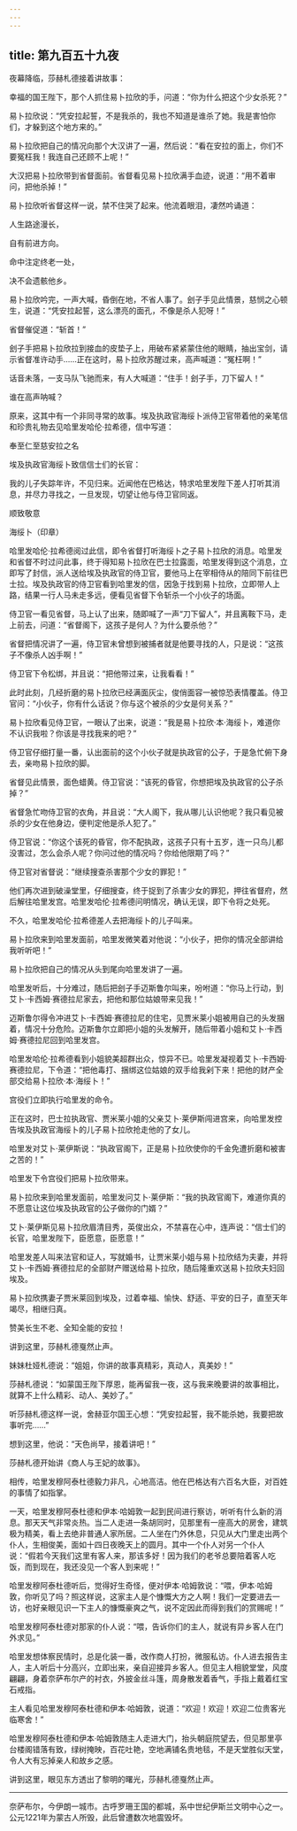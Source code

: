 ```yaml
---
---
---
```

title: 第九百五十九夜
---






夜幕降临，莎赫札德接着讲故事：





幸福的国王陛下，那个人抓住易卜拉欣的手，问道：“你为什么把这个少女杀死？”

易卜拉欣说：“凭安拉起誓，不是我杀的，我也不知道是谁杀了她。我是害怕你们，才躲到这个地方来的。”

易卜拉欣把自己的情况向那个大汉讲了一遍，然后说：“看在安拉的面上，你们不要冤枉我！我连自己还顾不上呢！”

大汉把易卜拉欣带到省督面前。省督看见易卜拉欣满手血迹，说道：“用不着审问，把他杀掉！”

易卜拉欣听省督这样一说，禁不住哭了起来。他流着眼泪，凄然吟诵道：


人生路途漫长，

自有前进方向。

命中注定终老一处，

决不会遗骸他乡。



易卜拉欣吟完，一声大喊，昏倒在地，不省人事了。刽子手见此情景，慈悯之心顿生，说道：“凭安拉起誓，这么漂亮的面孔，不像是杀人犯呀！”

省督催促道：“斩首！”

刽子手把易卜拉欣拉到接血的皮垫子上，用破布紧紧蒙住他的眼睛，抽出宝剑，请示省督准许动手……正在这时，易卜拉欣苏醒过来，高声喊道：“冤枉啊！”

话音未落，一支马队飞驰而来，有人大喊道：“住手！刽子手，刀下留人！”

谁在高声呐喊？

原来，这其中有一个非同寻常的故事。埃及执政官海绥卜派侍卫官带着他的亲笔信和珍贵礼物去见哈里发哈伦·拉希德，信中写道：


奉至仁至慈安拉之名

埃及执政官海绥卜致信信士们的长官：

我的儿子失踪年许，不见归来。近闻他在巴格达，特求哈里发陛下差人打听其消息，并尽力寻找之，一旦发现，切望让他与侍卫官同返。

顺致敬意

海绥卜（印章）



哈里发哈伦·拉希德阅过此信，即令省督打听海绥卜之子易卜拉欣的消息。哈里发和省督不时过问此事，终于得知易卜拉欣在巴士拉露面，哈里发得到这个消息，立即写了封信，派人送给埃及执政官的侍卫官，要他马上在宰相侍从的陪同下前往巴士拉。埃及执政官的侍卫官看到哈里发的信，因急于找到易卜拉欣，立即带人上路，结果一行人马未走多远，便看见省督下令斩杀一个小伙子的场面。

侍卫官一看见省督，马上认了出来，随即喊了一声“刀下留人”，并且离鞍下马，走上前去，问道：“省督阁下，这孩子是何人？为什么要杀他？”

省督把情况讲了一遍，侍卫官未曾想到被捕者就是他要寻找的人，只是说：“这孩子不像杀人凶手啊！”

侍卫官下令松绑，并且说：“把他带过来，让我看看！”

此时此刻，几经折磨的易卜拉欣已经满面灰尘，俊俏面容一被惊恐表情覆盖。侍卫官问：“小伙子，你有什么话说？你与这个被杀的少女是何关系？”

易卜拉欣看见侍卫官，一眼认了出来，说道：“我是易卜拉欣·本·海绥卜，难道你不认识我啦？你该是寻找我来的吧？”

侍卫官仔细打量一番，认出面前的这个小伙子就是执政官的公子，于是急忙俯下身去，亲吻易卜拉欣的脚。

省督见此情景，面色蜡黄。侍卫官说：“该死的昏官，你想把埃及执政官的公子杀掉？”

省督急忙吻侍卫官的衣角，并且说：“大人阁下，我从哪儿认识他呢？我只看见被杀的少女在他身边，便判定他是杀人犯了。”

侍卫官说：“你这个该死的昏官，你不配执政，这孩子只有十五岁，连一只鸟儿都没害过，怎么会杀人呢？你问过他的情况吗？你给他限期了吗？”

侍卫官对省督说：“继续搜查杀害那个少女的罪犯！”

他们再次进到破澡堂里，仔细搜查，终于捉到了杀害少女的罪犯，押往省督府，然后解往哈里发宫。哈里发哈伦·拉希德问明情况，确认无误，即下令将之处死。

不久，哈里发哈伦·拉希德差人去把海绥卜的儿子叫来。

易卜拉欣来到哈里发面前，哈里发微笑着对他说：“小伙子，把你的情况全部讲给我听听吧！”

易卜拉欣把自己的情况从头到尾向哈里发讲了一遍。

哈里发听后，十分难过，随后把刽子手迈斯鲁尔叫来，吩咐道：“你马上行动，到艾卜·卡西姆·赛德拉尼家去，把他和那位姑娘带来见我！”

迈斯鲁尔得令冲进艾卜·卡西姆·赛德拉尼的住宅，见贾米莱小姐被用自己的头发捆着，情况十分危险。迈斯鲁尔立即把小姐的头发解开，随后带着小姐和艾卜·卡西姆·赛德拉尼回到哈里发宫。

哈里发哈伦·拉希德看到小姐貌美超群出众，惊异不已。哈里发凝视着艾卜·卡西姆·赛德拉尼，下令道：“把他毒打、捆绑这位姑娘的双手给我剁下来！把他的财产全部交给易卜拉欣·本·海绥卜！”

宫役们立即执行哈里发的命令。

正在这时，巴士拉执政官、贾米莱小姐的父亲艾卜·莱伊斯闯进宫来，向哈里发控告埃及执政官海绥卜的儿子易卜拉欣抢走他的了女儿。

哈里发对艾卜·莱伊斯说：“执政官阁下，正是易卜拉欣使你的千金免遭折磨和被害之苦的！”

哈里发下令宫役们把易卜拉欣带来。

易卜拉欣来到哈里发面前，哈里发问艾卜·莱伊斯：“我的执政官阁下，难道你真的不愿意让这位埃及执政官的公子做你的门婿？”

艾卜·莱伊斯见易卜拉欣眉清目秀，英俊出众，不禁喜在心中，连声说：“信士们的长官，哈里发陛下，臣愿意，臣愿意！”

哈里发差人叫来法官和证人，写就婚书，让贾米莱小姐与易卜拉欣结为夫妻，并将艾卜·卡西姆·赛德拉尼的全部财产赠送给易卜拉欣，随后隆重欢送易卜拉欣夫妇回埃及。

易卜拉欣携妻子贾米莱回到埃及，过着幸福、愉快、舒适、平安的日子，直至天年竭尽，相继归真。

赞美长生不老、全知全能的安拉！





讲到这里，莎赫札德戛然止声。

妹妹杜娅札德说：“姐姐，你讲的故事真精彩，真动人，真美妙！”

莎赫札德说：“如蒙国王陛下厚恩，能再留我一夜，这与我来晚要讲的故事相比，就算不上什么精彩、动人、美妙了。”

听莎赫札德这样一说，舍赫亚尔国王心想：“凭安拉起誓，我不能杀她，我要把故事听完……”

想到这里，他说：“天色尚早，接着讲吧！”





莎赫札德开始讲《商人与王妃的故事》。

相传，哈里发穆阿泰杜德毅力非凡，心地高洁。他在巴格达有六百名大臣，对百姓的事情了如指掌。

一天，哈里发穆阿泰杜德和伊本·哈姆敦一起到民间进行察访，听听有什么新的消息。那天天气非常炎热。当二人走进一条胡同时，见那里有一座高大的房舍，建筑极为精美，看上去绝非普通人家所居。二人坐在门外休息，只见从大门里走出两个仆人，生相俊美，面如十四日夜晚天上的圆月。其中一个仆人对另一个仆人说：“假若今天我们这里有客人来，那该多好！因为我们的老爷总要陪着客人吃饭，而到现在，我还没见一个客人到来呢！”

哈里发穆阿泰杜德听后，觉得好生奇怪，便对伊本·哈姆敦说：“喂，伊本·哈姆敦，你听见了吗？照这样说，这家主人是个慷慨大方之人啊！我们一定要进去一访，也好亲眼见识一下主人的慷慨豪爽之气，说不定因此而得到我们的赏赐呢！”

哈里发穆阿泰杜德对那家的仆人说：“喂，告诉你们的主人，就说有异乡客人在门外求见。”

哈里发想体察民情时，总是化装一番，改作商人打扮，微服私访。仆人进去报告主人，主人听后十分高兴，立即出来，亲自迎接异乡客人。但见主人相貌堂堂，风度翩翩，身着奈萨布尔产的衬衣，外披金丝斗篷，周身散发着香气，手指上戴着红宝石戒指。

主人看见哈里发穆阿泰杜德和伊本·哈姆敦，说道：“欢迎！欢迎！欢迎二位贵客光临寒舍！”

哈里发穆阿泰杜德和伊本·哈姆敦随主人走进大门，抬头朝庭院望去，但见那里亭台楼阁错落有致，绿树掩映，百花吐艳，空地满铺名贵地毯，不是天堂胜似天堂，令人大有忘掉亲人和故乡之感。





讲到这里，眼见东方透出了黎明的曙光，莎赫札德戛然止声。



***





奈萨布尔，今伊朗一城市。古呼罗珊王国的都城，系中世纪伊斯兰文明中心之一。公元1221年为蒙古人所毁，此后曾遭数次地震毁坏。​​​
